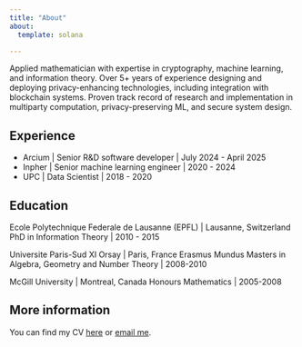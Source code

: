 ```yaml
---
title: "About"
about:
  template: solana

---
```


Applied mathematician with expertise in cryptography, machine learning, and information
theory. Over 5+ years of experience designing and deploying privacy-enhancing technologies,
including integration with blockchain systems. Proven track record of research and
implementation in multiparty computation, privacy-preserving ML, and secure system design.


## Experience

- Arcium | Senior R&D software developer | July 2024 - April 2025
- Inpher | Senior machine learning engineer | 2020 - 2024
- UPC | Data Scientist | 2018 - 2020

## Education

Ecole Polytechnique Federale de Lausanne (EPFL) | Lausanne, Switzerland
PhD in Information Theory | 2010 - 2015

Universite Paris-Sud XI Orsay | Paris, France
Erasmus Mundus Masters in Algebra, Geometry and Number Theory | 2008-2010

McGill University | Montreal, Canada
Honours Mathematics | 2005-2008

## More information

You can find my CV [here](./cv_marc_desgroseilliers.pdf) or [email me](mailto:marc@stokas.be).
